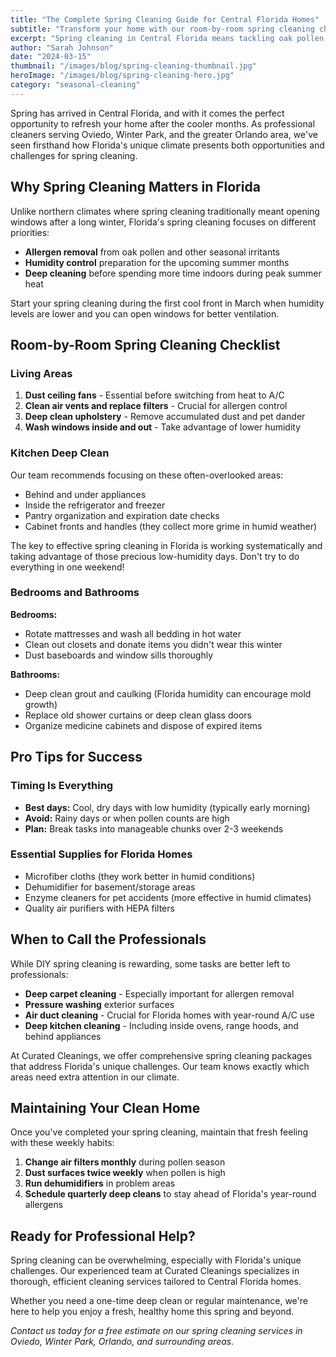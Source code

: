 ---
title: "The Complete Spring Cleaning Guide for Central Florida Homes"
subtitle: "Transform your home with our room-by-room spring cleaning checklist tailored for Florida's unique climate and allergen challenges"
excerpt: "Spring cleaning in Central Florida means tackling oak pollen, preparing for humidity, and deep cleaning before summer heat arrives. Our comprehensive guide covers everything you need to know."
author: "Sarah Johnson"
date: "2024-03-15"
thumbnail: "/images/blog/spring-cleaning-thumbnail.jpg"
heroImage: "/images/blog/spring-cleaning-hero.jpg"
category: "seasonal-cleaning"
---

Spring has arrived in Central Florida, and with it comes the perfect opportunity to refresh your home after the cooler months. As professional cleaners serving Oviedo, Winter Park, and the greater Orlando area, we've seen firsthand how Florida's unique climate presents both opportunities and challenges for spring cleaning.

## Why Spring Cleaning Matters in Florida

Unlike northern climates where spring cleaning traditionally meant opening windows after a long winter, Florida's spring cleaning focuses on different priorities:

- **Allergen removal** from oak pollen and other seasonal irritants
- **Humidity control** preparation for the upcoming summer months  
- **Deep cleaning** before spending more time indoors during peak summer heat

<Callout type="tip">
Start your spring cleaning during the first cool front in March when humidity levels are lower and you can open windows for better ventilation.
</Callout>

## Room-by-Room Spring Cleaning Checklist

### Living Areas
1. **Dust ceiling fans** - Essential before switching from heat to A/C
2. **Clean air vents and replace filters** - Crucial for allergen control
3. **Deep clean upholstery** - Remove accumulated dust and pet dander
4. **Wash windows inside and out** - Take advantage of lower humidity

### Kitchen Deep Clean
Our team recommends focusing on these often-overlooked areas:

- Behind and under appliances
- Inside the refrigerator and freezer
- Pantry organization and expiration date checks
- Cabinet fronts and handles (they collect more grime in humid weather)

<QuoteBlock author="Sarah Johnson, Lead Cleaning Specialist">
The key to effective spring cleaning in Florida is working systematically and taking advantage of those precious low-humidity days. Don't try to do everything in one weekend!
</QuoteBlock>

### Bedrooms and Bathrooms

**Bedrooms:**
- Rotate mattresses and wash all bedding in hot water
- Clean out closets and donate items you didn't wear this winter
- Dust baseboards and window sills thoroughly

**Bathrooms:**
- Deep clean grout and caulking (Florida humidity can encourage mold growth)
- Replace old shower curtains or deep clean glass doors
- Organize medicine cabinets and dispose of expired items

## Pro Tips for Success

### Timing Is Everything
- **Best days:** Cool, dry days with low humidity (typically early morning)
- **Avoid:** Rainy days or when pollen counts are high
- **Plan:** Break tasks into manageable chunks over 2-3 weekends

### Essential Supplies for Florida Homes
- Microfiber cloths (they work better in humid conditions)
- Dehumidifier for basement/storage areas
- Enzyme cleaners for pet accidents (more effective in humid climates)
- Quality air purifiers with HEPA filters

<ImageWithCaption 
  src="/images/blog/cleaning-supplies-florida.jpg" 
  caption="Essential cleaning supplies optimized for Florida's humid climate"
/>

## When to Call the Professionals

While DIY spring cleaning is rewarding, some tasks are better left to professionals:

- **Deep carpet cleaning** - Especially important for allergen removal
- **Pressure washing** exterior surfaces
- **Air duct cleaning** - Crucial for Florida homes with year-round A/C use
- **Deep kitchen cleaning** - Including inside ovens, range hoods, and behind appliances

At Curated Cleanings, we offer comprehensive spring cleaning packages that address Florida's unique challenges. Our team knows exactly which areas need extra attention in our climate.

## Maintaining Your Clean Home

Once you've completed your spring cleaning, maintain that fresh feeling with these weekly habits:

1. **Change air filters monthly** during pollen season
2. **Dust surfaces twice weekly** when pollen is high
3. **Run dehumidifiers** in problem areas
4. **Schedule quarterly deep cleans** to stay ahead of Florida's year-round allergens

## Ready for Professional Help?

Spring cleaning can be overwhelming, especially with Florida's unique challenges. Our experienced team at Curated Cleanings specializes in thorough, efficient cleaning services tailored to Central Florida homes.

Whether you need a one-time deep clean or regular maintenance, we're here to help you enjoy a fresh, healthy home this spring and beyond.

*Contact us today for a free estimate on our spring cleaning services in Oviedo, Winter Park, Orlando, and surrounding areas.*